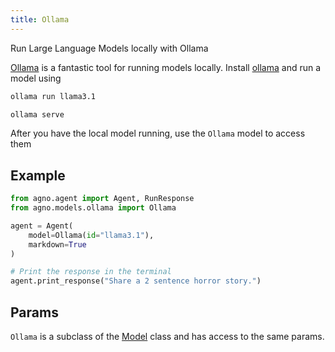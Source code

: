 ```yaml
---
title: Ollama
---
```


Run Large Language Models locally with Ollama

[Ollama](https://ollama.com) is a fantastic tool for running models locally. Install [ollama](https://ollama.com) and run a model using

<CodeGroup>

```bash run model
ollama run llama3.1
```

```bash serve
ollama serve
```

</CodeGroup>

After you have the local model running, use the `Ollama` model to access them

## Example

<CodeGroup>

```python agent.py
from agno.agent import Agent, RunResponse
from agno.models.ollama import Ollama

agent = Agent(
    model=Ollama(id="llama3.1"),
    markdown=True
)

# Print the response in the terminal
agent.print_response("Share a 2 sentence horror story.")
```

</CodeGroup>

## Params

<Snippet file="model-ollama-params.mdx" />

`Ollama` is a subclass of the [Model](/reference/model) class and has access to the same params.
